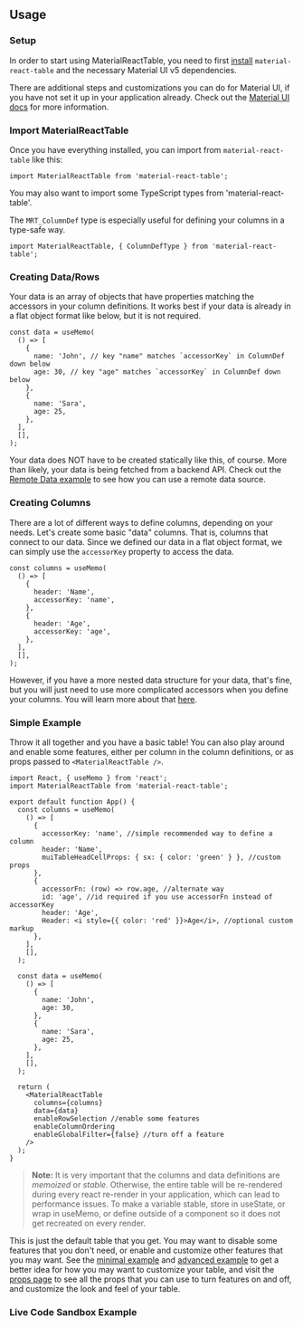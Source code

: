 
<Head>
  <title>Material React Table Docs - Usage</title>
  <meta name="description" content="How to use Material React Table" />
</Head>

## Usage

### Setup

In order to start using MaterialReactTable, you need to first [install](/docs/install) `material-react-table` and the necessary Material UI v5 dependencies.

There are additional steps and customizations you can do for Material UI, if you have not set it up in your application already. Check out the [Material UI docs](https://mui.com/material-ui/getting-started/installation/) for more information.

### Import MaterialReactTable

Once you have everything installed, you can import from `material-react-table` like this:

```tsx
import MaterialReactTable from 'material-react-table';
```

You may also want to import some TypeScript types from 'material-react-table'.

The `MRT_ColumnDef` type is especially useful for defining your columns in a type-safe way.

```tsx
import MaterialReactTable, { ColumnDefType } from 'material-react-table';
```

### Creating Data/Rows

Your data is an array of objects that have properties matching the accessors in your column definitions. It works best if your data is already in a flat object format like below, but it is not required.

```tsx
const data = useMemo(
  () => [
    {
      name: 'John', // key "name" matches `accessorKey` in ColumnDef down below
      age: 30, // key "age" matches `accessorKey` in ColumnDef down below
    },
    {
      name: 'Sara',
      age: 25,
    },
  ],
  [],
);
```

Your data does NOT have to be created statically like this, of course. More than likely, your data is being fetched from a backend API. Check out the [Remote Data example](/docs/examples/remote) to see how you can use a remote data source.

### Creating Columns

There are a lot of different ways to define columns, depending on your needs. Let's create some basic "data" columns. That is, columns that connect to our data. Since we defined our data in a flat object format, we can simply use the `accessorKey` property to access the data.

```tsx
const columns = useMemo(
  () => [
    {
      header: 'Name',
      accessorKey: 'name',
    },
    {
      header: 'Age',
      accessorKey: 'age',
    },
  ],
  [],
);
```

However, if you have a more nested data structure for your data, that's fine, but you will just need to use more complicated accessors when you define your columns. You will learn more about that [here](/docs/guides/data-columns#method-2---using-an-accessorfn-and-id).

### Simple Example

Throw it all together and you have a basic table! You can also play around and enable some features, either per column in the column definitions, or as props passed to `<MaterialReactTable />`.

```tsx
import React, { useMemo } from 'react';
import MaterialReactTable from 'material-react-table';

export default function App() {
  const columns = useMemo(
    () => [
      {
        accessorKey: 'name', //simple recommended way to define a column
        header: 'Name',
        muiTableHeadCellProps: { sx: { color: 'green' } }, //custom props
      },
      {
        accessorFn: (row) => row.age, //alternate way
        id: 'age', //id required if you use accessorFn instead of accessorKey
        header: 'Age',
        Header: <i style={{ color: 'red' }}>Age</i>, //optional custom markup
      },
    ],
    [],
  );

  const data = useMemo(
    () => [
      {
        name: 'John',
        age: 30,
      },
      {
        name: 'Sara',
        age: 25,
      },
    ],
    [],
  );

  return (
    <MaterialReactTable
      columns={columns}
      data={data}
      enableRowSelection //enable some features
      enableColumnOrdering
      enableGlobalFilter={false} //turn off a feature
    />
  );
}
```

> **Note:** It is very important that the columns and data definitions are _memoized_ or _stable_. Otherwise, the entire table will be re-rendered during every react re-render in your application, which can lead to performance issues. To make a variable stable, store in useState, or wrap in useMemo, or define outside of a component so it does not get recreated on every render.

This is just the default table that you get. You may want to disable some features that you don't need, or enable and customize other features that you may want. See the [minimal example](/docs/examples/minimal) and [advanced example](/docs/examples/advanced) to get a better idea for how you may want to customize your table, and visit the [props page](/docs/api/props) to see all the props that you can use to turn features on and off, and customize the look and feel of your table.

### Live Code Sandbox Example

<SimpleCodeSandbox />
